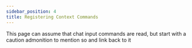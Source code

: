 ```yaml
---
sidebar_position: 4
title: Registering Context Commands
---
```


This page can assume that chat input commands are read, but start with a caution admonition to mention so and link back to it

<!-- TODO: https://vladfrangu.notion.site/Application-Command-Registry-e1be0c1022bc429f8aab6fb92cd3915d -->
